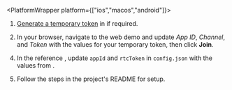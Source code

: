 
<PlatformWrapper platform={["ios","macos","android"]}>
1. [Generate a temporary token](../get-started/manage-agora-account#generate-a-temporary-token) in <Vg k="CONSOLE" /> if required.

1. In your browser, navigate to the <Link target="_blank" to="{{Global.DEMO_BASIC_VIDEO_CALL_URL}}"><Vg k="COMPANY" /> web demo</Link> and update _App ID_, _Channel_, and _Token_ with the values for your temporary token, then click **Join**.

<CloneReference />

4. In the reference <Vpl k="CLIENT" />, update `appId` and `rtcToken` in `config.json` with the values from <Link target="_blank" to="{{global.AGORA_CONSOLE_URL}}"><Vg k="CONSOLE" /></Link>.

5. Follow the steps in the project's README for setup.

</PlatformWrapper>